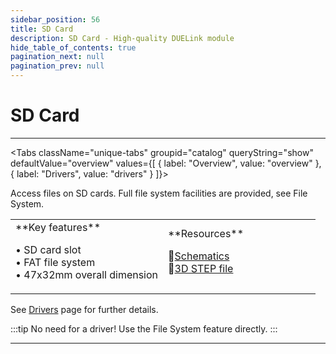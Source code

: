 ```yaml
---
sidebar_position: 56
title: SD Card
description: SD Card - High-quality DUELink module
hide_table_of_contents: true
pagination_next: null
pagination_prev: null
---
```



# SD Card

<ImageSection 
  product="stsdcard-b"
  tagline="SD Card Module"
/>

---

<Tabs className="unique-tabs" groupid="catalog" queryString="show" defaultValue="overview"
  values={[
    {
        label: "Overview",
        value: "overview"
    },
    {
        label: "Drivers",
        value: "drivers"
    }
]}>

<TabItem value="overview">

Access files on SD cards. Full file system facilities are provided, see File System.

<table><td width='50%'>
**Key features**

• SD card slot<br/>
• FAT file system<br/>
• 47x32mm overall dimension<br/>

</td><td width='50%'>
**Resources**
 
📄<a href="/sch/gdl-stsdcard-b.pdf">Schematics</a><br/>
🔩<a href="/3d/gdl-stsdcard-b.step">3D STEP file</a><br/>
</td></table>

</TabItem>

<TabItem value="drivers">

See [Drivers](/docs/engine/drivers) page for further details.

:::tip
No need for a driver! Use the File System feature directly.
:::

</TabItem>


</Tabs>

---

<OrderSection
    product="DUELink SD Card"
    partnumber="GDL-STSDCARD-B"
    price="$0.00"
/>
